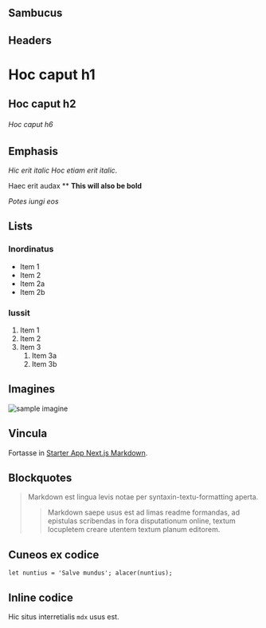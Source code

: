 ## Sambucus


## Headers

# Hoc caput h1
## Hoc caput h2
###### Hoc caput h6

## Emphasis

*Hic erit italic*
_Hoc etiam erit italic_.

Haec erit audax **
__This will also be bold__

_Potes iungi eos_

## Lists

### Inordinatus

* Item 1
* Item 2
* Item 2a
* Item 2b

### Iussit

1. Item 1
1. Item 2
1. Item 3
   1. Item 3a
   1. Item 3b

## Imagines

![sample imagine](/sample.gif "Haec est imago exempli.")

## Vincula

Fortasse in [Starter App Next.js Markdown](https://yliang.net).

## Blockquotes

> Markdown est lingua levis notae per syntaxin-textu-formatting aperta.
>
>> Markdown saepe usus est ad limas readme formandas, ad epistulas scribendas in fora disputationum online, textum locupletem creare utentem textum planum editorem.


## Cuneos ex codice

``
let nuntius = 'Salve mundus';
alacer(nuntius);
``

## Inline codice

Hic situs interretialis `mdx` usus est.
